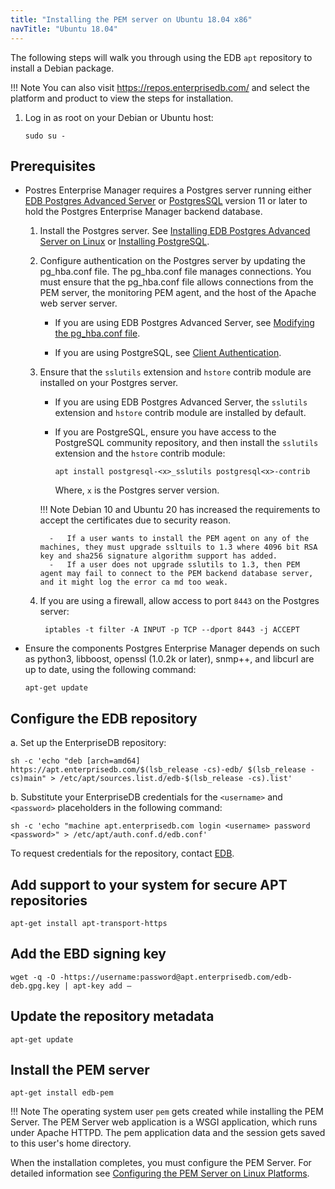 ```yaml
---
title: "Installing the PEM server on Ubuntu 18.04 x86"
navTitle: "Ubuntu 18.04"
---
```


The following steps will walk you through using the EDB `apt` repository to install a Debian package.

!!! Note
    You can also visit <https://repos.enterprisedb.com/> and select the platform and product to view the steps for installation.

1.  Log in as root on your Debian or Ubuntu host:

    ```shell
    sudo su -
    ```

## Prerequisites

- Postres Enterprise Manager requires a Postgres server running either [EDB Postgres Advanced Server](/epas/latest) or [PostgresSQL](/supported-open-source/postgresql/) version 11 or later to hold the Postgres Enterprise Manager backend database. 
  
  1. Install the Postgres server. See [Installing EDB Postgres Advanced Server on Linux](/epas/latest/epas_inst_linux) or [Installing PostgreSQL](/supported-open-source/postgresql/installer/).
  
  2. Configure authentication on the Postgres server by updating the pg_hba.conf file. The pg_hba.conf file manages connections. You must ensure that the pg_hba.conf file allows connections from the PEM server, the monitoring PEM agent, and the host of the Apache web server server.
  
     - If you are using EDB Postgres Advanced Server, see [Modifying the pg_hba.conf file](/pem/latest/managing_database_server/#modifying-the-pg_hbaconf-file).

     - If you are using PostgreSQL, see [Client Authentication](https://www.postgresql.org/docs/current/auth-pg-hba-conf.html).

  3.  Ensure that the `sslutils` extension and `hstore` contrib module are installed on your Postgres server.

      -   If you are using EDB Postgres Advanced Server, the `sslutils` extension and `hstore` contrib module are installed by default.

      -   If you are PostgreSQL, ensure you have access to the PostgreSQL community repository, and then install the `sslutils` extension and the `hstore` contrib module: 

          ```shell
          apt install postgresql-<x>_sslutils postgresql<x>-contrib
          ```

          Where, `x` is the Postgres server version.

      !!! Note
          Debian 10 and Ubuntu 20 has increased the requirements to accept the certificates due to security reason.

            -   If a user wants to install the PEM agent on any of the machines, they must upgrade ssltuils to 1.3 where 4096 bit RSA key and sha256 signature algorithm support has added.
            -   If a user does not upgrade sslutils to 1.3, then PEM agent may fail to connect to the PEM backend database server, and it might log the error ca md too weak.

   4.  If you are using a firewall, allow access to port `8443` on the Postgres server:

       ```shell
        iptables -t filter -A INPUT -p TCP --dport 8443 -j ACCEPT
       ```

-  Ensure the components Postgres Enterprise Manager depends on such as python3, libboost, openssl (1.0.2k or later), snmp++, and libcurl are up to date, using the following command: 

   ```shell
   apt-get update
   ```

## Configure the EDB repository

a.  Set up the EnterpriseDB repository:

```shell
sh -c 'echo "deb [arch=amd64] https://apt.enterprisedb.com/$(lsb_release -cs)-edb/ $(lsb_release -cs)main" > /etc/apt/sources.list.d/edb-$(lsb_release -cs).list'
```

b.  Substitute your EnterpriseDB credentials for the `<username>` and `<password>` placeholders in the following command:

```shell
sh -c 'echo "machine apt.enterprisedb.com login <username> password <password>" > /etc/apt/auth.conf.d/edb.conf'
```
    
To request credentials for the repository, contact [EDB](https://www.enterprisedb.com/repository-access-request).

## Add support to your system for secure APT repositories

```shell
apt-get install apt-transport-https
```

## Add the EBD signing key

```shell
wget -q -O -https://username:password@apt.enterprisedb.com/edb-deb.gpg.key | apt-key add –
```

## Update the repository metadata

```shell
apt-get update
```

## Install the PEM server

```shell
apt-get install edb-pem
```

!!! Note
    The operating system user `pem` gets created while installing the PEM Server. The PEM Server web application is a WSGI application, which runs under Apache HTTPD. The pem application data and the session gets saved to this user's home directory.

When the installation completes, you must configure the PEM Server. For detailed information see [Configuring the PEM Server on Linux Platforms](../../configuring_the_pem_server_on_linux/).
